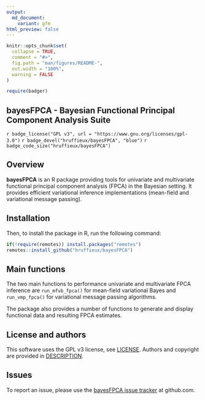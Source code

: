 ```yaml
---
output:
  md_document:
    variant: gfm
html_preview: false
---
```


<!-- README.md is generated from README.Rmd. Please edit that file -->
<!-- First time: run usethis::use_readme_rmd() to create a pre-commit hook that 
prevents from committing if the README.Rmd has changed, but has not been 
re-knitted to generate an updated README.md -->

```r
knitr::opts_chunk$set(
  collapse = TRUE,
  comment = "#>",
  fig.path = "man/figures/README-",
  out.width = "100%",
  warning = FALSE
)
```


```r
require(badger)
```


## bayesFPCA - Bayesian Functional Principal Component Analysis Suite
<!-- <img src="man/figures/bayesFPCA_logo.png" align="right" height="150"/> -->

<!-- Run for the R CMD checks, run usethis::use_github_actions() to set up the pipeline, possibly modify the .yaml file and then: -->
<!-- `r badge_github_actions("hruffieux/bayesFPCA")` -->
<!-- `r badge_travis("hruffieux/bayesFPCA")` -->
`r badge_license("GPL v3", url = "https://www.gnu.org/licenses/gpl-3.0")`
`r badge_devel("hruffieux/bayesFPCA", "blue")`
`r badge_code_size("hruffieux/bayesFPCA")`

## Overview

**bayesFPCA** is an R package providing tools for univariate and multivariate 
functional principal component analysis (FPCA) in the Bayesian setting. It 
provides efficient variational inference implementations (mean-field and 
variational message passing).


## Installation

Then, to install the package in R, run the following command:

``` r
if(!require(remotes)) install.packages("remotes")
remotes::install_github("hruffieux/bayesFPCA")
```

## Main functions

The two main functions to performance univariate and multivariate FPCA inference
are
`run_mfvb_fpca()` for mean-field variational Bayes and `run_vmp_fpca()` for
variational message passing algorithms. 

The package also provides a number of functions to generate and display 
functional data and resulting FPCA estimates.

## License and authors

This software uses the GPL v3 license, see [LICENSE](LICENSE).
Authors and copyright are provided in [DESCRIPTION](DESCRIPTION).

## Issues

To report an issue, please use the [bayesFPCA issue tracker](https://github.com/hruffieux/bayesFPCA/issues) at github.com.
